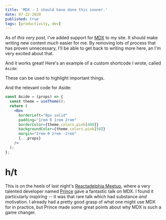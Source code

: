 ```yaml
---
title: 'MDX - I should have done this sooner.'
date: 07-22-2020
published: true
tags: [productivity, dev]
---
```


As of _this very post,_ I've added support for [MDX](https://www.gatsbyjs.org/docs/mdx/plugins/) to my site. It should make writing new content _much_ easier for me. By removing lots of process that has proven unnecessary, I'll be able to get back to writing more here, an I'm very excited about that.

And it works great! Here's an example of a custom shortcode I wrote, called `Aside`:

<Aside>These can be used to highlight important things.</Aside>

And the relevant code for Aside:

```jsx
const Aside = (props) => {
  const theme = useTheme();
  return (
    <Box
      borderLeft="8px solid"
      padding="1rem 0 1rem 2rem"
      borderColor={theme.colors.pink[400]}
      backgroundColor={theme.colors.pink[50]}
      margin="2rem 0 2rem -2rem"
      {...props}
    />
  );
};
```

# h/t

This is on the heels of last night's [Reactadelphia Meetup](https://www.meetup.com/Reactadelphia/), where a very talented developer named [Prince](https://prince.dev/) gave a fantastic talk on MDX. I found it particularly inspiring -- it was that rare talk which had substance _and_ motivation. I already had a pretty good grasp of what one might use MDX for in practice, but Prince made some great points about why MDX is such a game changer.
